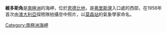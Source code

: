 {{coord|67|42|S|45|25|E|display=title}}

'''維多斯角'''是[[南極洲|南極洲]]的海岬，位於[[恩德比地|恩德比地]]，是[[弗里斯灣|弗里斯灣]]入口處的西部，在1956年首次由[[澳大利亞|澳大利亞]]探險隊拍攝空中照片，以[[莫森站|莫森站]]的氣象學家命名。

{{Antarctica-geo-stub}}
[[Category:南極洲海岬|Category:南極洲海岬]]